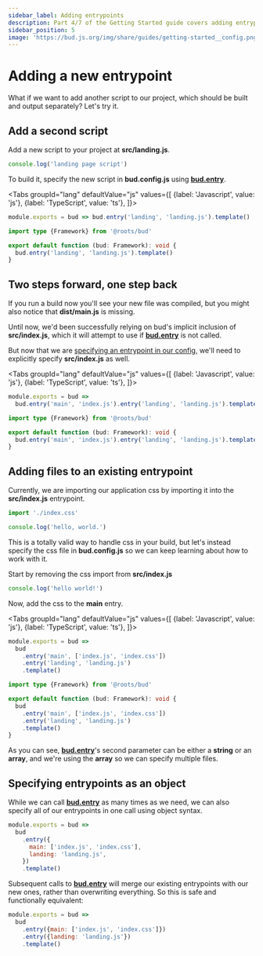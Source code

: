 ```yaml
---
sidebar_label: Adding entrypoints
description: Part 4/7 of the Getting Started guide covers adding entrypoints to your build
sidebar_position: 5
image: 'https://bud.js.org/img/share/guides/getting-started__config.png'
---
```



# Adding a new entrypoint

What if we want to add another script to our project, which should be built and output separately? Let's try it.

## Add a second script

Add a new script to your project at **src/landing.js**.

```js title='src/landing.js'
console.log('landing page script')
```

To build it, specify the new script in **bud.config.js** using [**bud.entry**](/docs/bud.entry).

<Tabs
  groupId="lang"
  defaultValue="js"
  values={[
    {label: 'Javascript', value: 'js'},
    {label: 'TypeScript', value: 'ts'},
  ]}>
  <TabItem value="js">

```js {3} title='bud.config.js'
module.exports = bud => bud.entry('landing', 'landing.js').template()
```

  </TabItem>
  <TabItem value="ts">

```ts {5} title='bud.config.js'
import type {Framework} from '@roots/bud'

export default function (bud: Framework): void {
  bud.entry('landing', 'landing.js').template()
}
```

  </TabItem>
</Tabs>

## Two steps forward, one step back

If you run a build now you'll see your new file was compiled, but you might also notice that **dist/main.js** is missing.

Until now, we'd been successfully relying on bud's implicit inclusion of **src/index.js**, which it will attempt to use if [**bud.entry**](/docs/bud.entry) is not called.

But now that we are [specifying an entrypoint in our config](#add-a-second-script), we'll need to explicitly specify **src/index.js** as well.

<Tabs
  groupId="lang"
  defaultValue="js"
  values={[
    {label: 'Javascript', value: 'js'},
    {label: 'TypeScript', value: 'ts'},
  ]}>
  <TabItem value="js">

```js {3} title='bud.config.js'
module.exports = bud =>
  bud.entry('main', 'index.js').entry('landing', 'landing.js').template()
```

  </TabItem>
  <TabItem value="ts">

```ts {5} title='bud.config.js'
import type {Framework} from '@roots/bud'

export default function (bud: Framework): void {
  bud.entry('main', 'index.js').entry('landing', 'landing.js').template()
}
```

  </TabItem>
</Tabs>

## Adding files to an existing entrypoint

Currently, we are importing our application css by importing it into the **src/index.js** entrypoint.

```js {1} title='src/index.js'
import './index.css'

console.log('hello, world.')
```

This is a totally valid way to handle css in your build, but let's instead specify the css file in **bud.config.js** so we can keep learning about how to work with it.

Start by removing the css import from **src/index.js**

```js {1-2} title='src/index.js'
console.log('hello world!')
```

Now, add the css to the **main** entry.

<Tabs
  groupId="lang"
  defaultValue="js"
  values={[
    {label: 'Javascript', value: 'js'},
    {label: 'TypeScript', value: 'ts'},
  ]}>
  <TabItem value="js">

```js {3} title='bud.config.js'
module.exports = bud =>
  bud
    .entry('main', ['index.js', 'index.css'])
    .entry('landing', 'landing.js')
    .template()
```

  </TabItem>
  <TabItem value="ts">

```ts {5} title='bud.config.ts'
import type {Framework} from '@roots/bud'

export default function (bud: Framework): void {
  bud
    .entry('main', ['index.js', 'index.css'])
    .entry('landing', 'landing.js')
    .template()
}
```

  </TabItem>
</Tabs>

As you can see, [**bud.entry**](/docs/bud.entry)'s second parameter can be either a **string** or an **array**, and we're using the **array** so we can specify multiple files.

## Specifying entrypoints as an object

While we can call [**bud.entry**](/docs/bud.entry) as many times as we need, we can also specify all of our entrypoints in one call using object syntax.

```js {3-6} title='bud.config.js'
module.exports = bud =>
  bud
    .entry({
      main: ['index.js', 'index.css'],
      landing: 'landing.js',
    })
    .template()
```

Subsequent calls to [**bud.entry**](/docs/bud.entry) will merge our existing entrypoints with our new ones, rather than overwriting everything. So this is safe and functionally equivalent:

```js {3-4} title='bud.config.js'
module.exports = bud =>
  bud
    .entry({main: ['index.js', 'index.css']})
    .entry({landing: 'landing.js'})
    .template()
```
